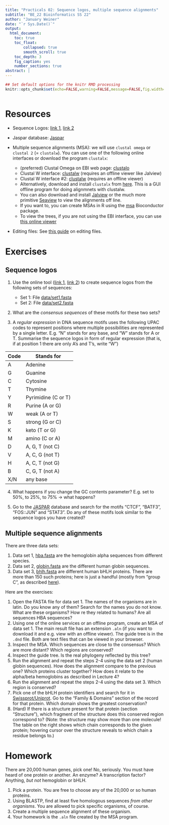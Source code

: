 ```yaml
---
title: "Practicals 02: Sequence logos, multiple sequence alignments"
subtitle: "BE_22 Bioinformatics SS 22"
author: "January Weiner"
date: "`r Sys.Date()`"
output:
  html_document:
    toc: true
    toc_float:
        collapsed: true
        smooth_scroll: true
    toc_depth: 3
    fig_caption: yes
    number_sections: true
abstract: |
---
```


```r
## Set default options for the knitr RMD processing
knitr::opts_chunk$set(echo=FALSE,warning=FALSE,message=FALSE,fig.width=5,fig.height=5,cache=TRUE,autodep=TRUE, results="hide")
```

```r
```

# Resources

 * Sequence Logos: [link 1](https://weblogo.berkeley.edu/examples.html),
   [link 2](http://weblogo.threeplusone.com/create.cgi)
 * Jaspar database: [Jaspar](http://jaspar.genereg.net/)

 * Multiple sequence alignments (MSA): we will use `clustal omega` or `clustal 2` (= `clustalw`).
   You can use one of the following online interfaces or download the
   program `clustalx`:

     * (preferred) Clustal Omega on EBI web page: [clustalo](https://www.ebi.ac.uk/Tools/msa/clustalo/)
     * Clustal W interface: [clustalw](https://www.genome.jp/tools-bin/clustalw) (requires an offline viewer like Jalview)
     * Clustal W interface #2: [clustalw](https://embnet.vital-it.ch/software/ClustalW.html) (requires an offline viewer)
     * Alternatively, download and install `clustalx` from [here](http://www.clustal.org/clustal2/). This is a GUI offline program for doing alignmnets with clustalw. 
     * You can also download and install [Jalview](http://www.jalview.org/getdown/release/) or the much more primitive [Seaview](http://doua.prabi.fr/software/seaview) to 
       view the alignments off line.
     * If you want to, you can create MSAs in R using the [msa](https://bioconductor.org/packages/release/bioc/html/msa.html) Bioconductor package.
     * To view the trees, if you are not using the EBI interface, you can use [this online viewer](http://etetoolkit.org/treeview/)

 * Editing files: See [this guide](https://github.com/january3/Bioinformatics/blob/main/Resources/Editing_files/editing_text_files.pdf) on editing files.


# Exercises

## Sequence logos

 1. Use the online tool ([link 1](https://weblogo.berkeley.edu/examples.html),
   [link 2](http://weblogo.threeplusone.com/create.cgi)) to create sequence logos from the following sets of
    sequences:
 
      * Set 1: File [data/set1.fasta](data/set1.fasta)
      * Set 2: File [data/set2.fasta](data/set2.fasta)

 2. What are the *consensus sequences* of these motifs for these two sets?

 3. A *regular expression* in DNA sequence motifs uses the following UPAC
    codes to represent positions where multiple possibilities are
    represented by a single letter. E.g. "N" stands for any base, and "W"
    stands for A or T. Summarise the sequence logos in form of regular
    expression (that is, if at position 1 there are only A's and T's, write
    "W")

|Code |Stands for         |
|-----|-------------------|
|A    |Adenine            |
|G    |Guanine            |
|C    |Cytosine           |
|T    |Thymine            |
|Y    |Pyrimidine (C or T)|
|R    |Purine (A or G)    |
|W    |weak (A or T)      |
|S    |strong (G or C)    |
|K    |keto (T or G)      |
|M    |amino (C or A)     |
|D    |A, G, T (not C)    |
|V    |A, C, G (not T)    |
|H    |A, C, T (not G)    |
|B    |C, G, T (not A)    |
|X/N  |any base           |

 4. What happens if you change the GC contents parameter? E.g. set to 50%,
    to 25%, to 75% -> what happens?
 
 5. Go to the [JASPAR](http://jaspar.genereg.net/) database and search for
    the motifs "CTCF", "BATF3", "FOS::JUN" and "STAT3". Do any of these
    motifs look similar to the sequence logos you have created?


## Multiple sequence alignments

There are three data sets: 

  1. Data set 1, [hba.fasta](data/hba.fasta) are the hemoglobin alpha
     sequences from different species. 
  2. Data set 2, [globin.fasta](data/globin.fasta) are the different human globin sequences.
  3. Data set 3, [bhlh.fasta](data/bhlh.fasta) are different human bHLH proteins. There are more than 150
     such proteins; here is just a handful (mostly from "group C", as
     described
     [here](https://www.ncbi.nlm.nih.gov/pmc/articles/PMC116727/)).

Here are the exercises:

  1. Open the FASTA file for data set 1. The names of the organisms are in
     latin. Do you know any of them? Search for the names you do not know.
     What are these organisms? How re they related to humans? Are all
     sequences HBA sequences?
  2. Using one of the online services or an offline program, create an MSA
     of data set 1. The main result file has an extension `.aln` (if you
     want to download it and e.g. view with an offline viewer). The guide
     tree is in the `.dnd` file. Both are text files that can be viewed in
     your browser.
  3. Inspect the MSA. Which sequences are close to the consensus? Which are
     more distant? Which regions are conserved?
  4. Inspect the guide tree. Is the real phylogeny reflected by this tree?
  5. Run the alignment and repeat the steps 2-4 using the data set 2 (human
     globin sequences). How does the alignment compare to the previous one?
     Which proteins cluster together? How does it relate to the alpha/beta
     hemoglobins as described in Lecture 4?
  6. Run the alignment and repeat the steps 2-4 using the data set 3. Which
     region is conserved?
  7. Pick one of the bHLH protein identifiers and search for it in
     [Swissprot/Uniprot](https://uniprot.org). Go to the "Family & Domains"
     section of the record for that protein. Which domain shows the
     greatest conservation? 
  8. (Hard) If there is a structure present for that
     protein (section "Structure"), which fragment of the structure does
     this conserved region correspond to? (Note: the structure may show
     more than one molecule! The table on the right shows which chain
     corresponds to the given protein; hovering cursor over the structure reveals
     to which chain a residue belongs to.)






# Homework


There are 20,000 human genes, pick one! No, seriously. You must have heard
of one protein or another. An enzyme? A transcription factor? Anything,
*but not* hemoglobin or bHLH. 

 1. Pick a protein. You are free to choose any of the 20,000 or so human
    proteins.
 2. Using BLASTP, find at least five homologous sequences *from other
    organisms*. You are allowed to pick specific organisms, of course.
 3. Create a multiple sequence alignment of these organism.
 4. Your homework is the `.aln` file created by the MSA program.



